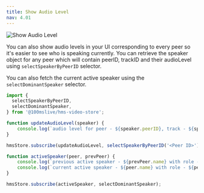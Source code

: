 ```yaml
---
title: Show Audio Level
nav: 4.01
---
```


![Show Audio Level](/guides/audio-levels.png)

You can also show audio levels in your UI corresponding to every peer so it's easier to see who is speaking currently.
You can retrieve the speaker object for any peer which will contain peerID,
trackID and their audioLevel using `selectSpeakerByPeerID` selector.

You can also fetch the current active speaker using the `selectDominantSpeaker` selector.

```js
import {
  selectSpeakerByPeerID,
  selectDominantSpeaker,
} from '@100mslive/hms-video-store';

function updateAudioLevel(speaker) {
    console.log(`audio level for peer - ${speaker.peerID}, track - ${speaker.trackID} is ${speaker.audioLevel}`)
}

hmsStore.subscribe(updateAudioLevel, selectSpeakerByPeerID('<Peer ID>'));

function activeSpeaker(peer, prevPeer) {
    console.log(`previous active speaker - ${prevPeer.name} with role - ${prevPeer.roleName}`)
    console.log(`current active speaker - ${peer.name} with role - ${peer.roleName}`)
}

hmsStore.subscribe(activeSpeaker, selectDominantSpeaker);
```
